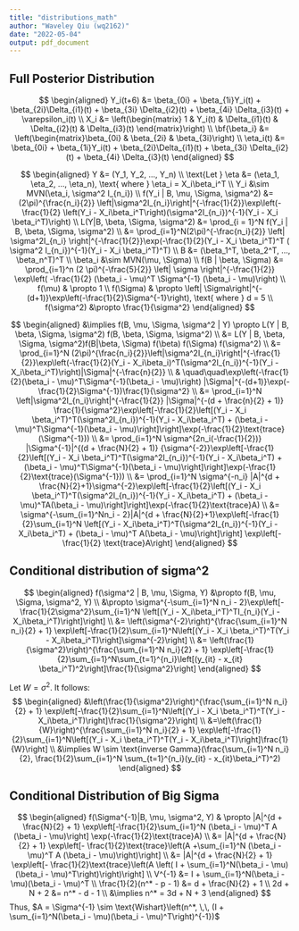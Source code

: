 ```yaml
---
title: "distributions_math"
author: "Waveley Qiu (wq2162)"
date: "2022-05-04"
output: pdf_document
---
```


## Full Posterior Distribution

$$
\begin{aligned}
Y_i(t+6) &= \beta_{0i} + \beta_{1i}Y_i(t) + \beta_{2i}\Delta_{i1}(t) + \beta_{3i} \Delta_{i2}(t) + \beta_{4i} \Delta_{i3}(t) + \varepsilon_i(t)
\\
X_i &= 
\left(\begin{matrix}
1 & Y_i(t) & \Delta_{i1}(t) & \Delta_{i2}(t)  & \Delta_{i3}(t)
\end{matrix}\right)
\\
\bf{\beta_i} &= 
\left(\begin{matrix}\beta_{0i} & \beta_{2i} & \beta_{3i}\right)
\\
\eta_i(t) &= \beta_{0i} + \beta_{1i}Y_i(t) + \beta_{2i}\Delta_{i1}(t) + \beta_{3i} \Delta_{i2}(t) + \beta_{4i} \Delta_{i3}(t)
\end{aligned}
$$

$$
\begin{aligned}
Y &= (Y_1, Y_2, ..., Y_n)
\\
\text{Let } \eta &= (\eta_1, \eta_2, ..., \eta_n), \text{ where } \eta_i = X_i\beta_i^T
\\
Y_i &\sim MVN(\eta_i, \sigma^2 I_{n_i})
\\
f(Y_i | B, \mu, \Sigma, \sigma^2) &= (2\pi)^{\frac{n_i}{2}} \left|\sigma^2I_{n_i}\right|^{-\frac{1}{2}}\exp\left(-\frac{1}{2} \left(Y_i - X_i\beta_i^T\right)(\sigma^2I_{n_i})^{-1}(Y_i - X_i \beta_i^T)\right)
\\
L(Y|B, \beta, \Sigma, \sigma^2) &= \prod_{i = 1}^N f(Y_i | B, \beta, \Sigma, \sigma^2) 
\\
&= \prod_{i=1}^N(2\pi)^{-\frac{n_i}{2}} \left| \sigma^2I_{n_i} \right|^{-\frac{1}{2}}\exp(-\frac{1}{2}(Y_i - X_i \beta_i^T)^T ( \sigma^2 I_{n_i})^{-1}(Y_i - X_i \beta_i^T)^T)
\\
B &= (\beta_1^T, \beta_2^T, ..., \beta_n^T)^T
\\
\beta_i &\sim MVN(\mu, \Sigma)
\\
f(B | \beta, \Sigma) &= \prod_{i=1}^n (2 \pi)^{-\frac{5}{2}} \left| \sigma \right|^{-\frac{1}{2}} \exp\left( -\frac{1}{2} (\beta_i - \mu)^T \Sigma^{-1} (\beta_i - \mu)\right)
\\
f(\mu) & \propto 1
\\
f(\Sigma) & \propto \left| \Sigma\right|^{-(d+1)}\exp\left(-\frac{1}{2}\Sigma^{-1}\right), \text{ where } d = 5
\\
f(\sigma^2) &\propto \frac{1}{\sigma^2}
\end{aligned}
$$


$$
\begin{aligned}
&\implies f(B, \mu, \Sigma, \sigma^2 | Y) \propto L(Y | B, \beta, \Sigma, \sigma^2) f(B, \beta, \Sigma, \sigma^2)
\\
&= L(Y | B, \beta, \Sigma, \sigma^2)f(B|\beta, \Sigma) f(\beta) f(\Sigma) f(\sigma^2)
\\
&= \prod_{i=1}^N (2\pi)^{\frac{n_i}{2}}\left|\sigma^2I_{n_i}\right|^{-\frac{1}{2}}\exp\left(-\frac{1}{2}(Y_i - X_i\beta_i)^T(\sigma^2I_{n_i})^{-1}(Y_i - X_i\beta_i^T)\right)|\Sigma|^{-\frac{n}{2}}
\\ & \quad\quad\exp\left(-\frac{1}{2}(\beta_i - \mu)^T\Sigma^{-1}(\beta_i - \mu)\right) |\Sigma|^{-(d+1)}\exp(-\frac{1}{2}\Sigma^{-1})\frac{1}{\sigma^2}
\\
&= \prod_{i=1}^N \left|\sigma^2I_{n_i}\right|^{-\frac{1}{2}} |\Sigma|^{-(d + \frac{n}{2} + 1)} \frac{1}{\sigma^2}\exp\left[-\frac{1}{2}\left[(Y_i - X_i \beta_i^T)^T(\sigma^2I_{n_i})^{-1}(Y_i - X_i\beta_i^T) + (\beta_i - \mu)^T\Sigma^{-1}(\beta_i - \mu)\right]\right]\exp(-\frac{1}{2}\text{trace}(\Sigma^{-1}))
\\
&= \prod_{i=1}^N \sigma^{2n_i(-\frac{1}{2})} |\Sigma^{-1}|^{(d + \frac{N}{2} + 1)} {\sigma^{-2}}\exp\left[-\frac{1}{2}\left[(Y_i - X_i \beta_i^T)^T(\sigma^2I_{n_i})^{-1}(Y_i - X_i\beta_i^T) + (\beta_i - \mu)^T\Sigma^{-1}(\beta_i - \mu)\right]\right]\exp(-\frac{1}{2}\text{trace}(\Sigma^{-1}))
\\
&= \prod_{i=1}^N \sigma^{-n_i} |A|^{d + \frac{N}{2}+1}\sigma^{-2}\exp\left[-\frac{1}{2}\left[(Y_i - X_i \beta_i^T)^T(\sigma^2I_{n_i})^{-1}(Y_i - X_i\beta_i^T) + (\beta_i - \mu)^TA(\beta_i - \mu)\right]\right]\exp(-\frac{1}{2}\text{trace}A)
\\
&= \sigma^{-\sum_{i=1}^Nn_i - 2}|A|^{d + \frac{N}{2}+1}\exp\left[-\frac{1}{2}\sum_{i=1}^N \left[(Y_i - X_i\beta_i^T)^T(\sigma^2I_{n_i})^{-1}(Y_i - X_i\beta_i^T) + (\beta_i - \mu)^T A(\beta_i - \mu)\right]\right] \exp\left[-\frac{1}{2} \text{trace}A\right]
\end{aligned}
$$

## Conditional distribution of sigma^2

$$
\begin{aligned}
f(\sigma^2 | B, \mu, \Sigma, Y) &\propto f(B, \mu, \Sigma, \sigma^2, Y) 
\\
&\propto \sigma^{-\sum_{i=1}^N n_i - 2}\exp\left[-\frac{1}{2\sigma^2}\sum_{i=1}^N \left[(Y_i - X_i\beta_i^T)^TI_{n_i}(Y_i - X_i\beta_i^T)\right]\right]
\\
&= \left(\sigma^{-2}\right)^{\frac{\sum_{i=1}^N n_i}{2} + 1} \exp\left[-\frac{1}{2}\sum_{i=1}^N\left[(Y_i - X_i \beta_i^T)^T(Y_i - X_i\beta_i^T)\right]\sigma^{-2}\right]
\\
&= \left(\frac{1}{\sigma^2}\right)^{\frac{\sum_{i=1}^N n_i}{2} + 1} \exp\left[-\frac{1}{2}\sum_{i=1}^N\sum_{t=1}^{n_i}\left[(y_{it} - x_{it} \beta_i^T)^2\right]\frac{1}{\sigma^2}\right]
\end{aligned}
$$

Let $W = \sigma^2$. It follows:
$$
\begin{aligned}
&\left(\frac{1}{\sigma^2}\right)^{\frac{\sum_{i=1}^N n_i}{2} + 1} \exp\left[-\frac{1}{2}\sum_{i=1}^N\left[(Y_i - X_i \beta_i^T)^T(Y_i - X_i\beta_i^T)\right]\frac{1}{\sigma^2}\right]
\\
&=\left(\frac{1}{W}\right)^{\frac{\sum_{i=1}^N n_i}{2} + 1} \exp\left[-\frac{1}{2}\sum_{i=1}^N\left[(Y_i - X_i \beta_i^T)^T(Y_i - X_i\beta_i^T)\right]\frac{1}{W}\right]
\\
&\implies W \sim \text{inverse Gamma}(\frac{\sum_{i=1}^N n_i}{2}, \frac{1}{2}\sum_{i=1}^N \sum_{t=1}^{n_i}(y_{it} - x_{it}\beta_i^T)^2)
\end{aligned}
$$

## Conditional Distribution of Big Sigma

$$
\begin{aligned}
f(\Sigma^{-1}|B, \mu, \sigma^2, Y) & \propto |A|^{d + \frac{N}{2} + 1} \exp\left[-\frac{1}{2}\sum_{i=1}^N (\beta_i - \mu)^T A (\beta_i - \mu)\right] \exp(-\frac{1}{2}\text{trace}A)
\\
&=  |A|^{d + \frac{N}{2} + 1} \exp\left[- \frac{1}{2}\text{trace}\left(A +\sum_{i=1}^N (\beta_i - \mu)^T A (\beta_i - \mu)\right)\right] 
\\
&=  |A|^{d + \frac{N}{2} + 1} \exp\left[- \frac{1}{2}\text{trace}\left(A \left( I + \sum_{i=1}^N(\beta_i - \mu)(\beta_i - \mu)^T\right)\right)\right] 
\\
V^{-1} &= I + \sum_{i=1}^N(\beta_i - \mu)(\beta_i - \mu)^T
\\
\frac{1}{2}(n^* - p - 1) &= d + \frac{N}{2} + 1
\\
2d + N + 2 &= n^* - d - 1
\\
&\implies n^* = 3d + N + 3
\end{aligned}
$$
Thus, $A = \Sigma^{-1} \sim \text{Wishart}\left(n^*, \,\, (I + \sum_{i=1}^N(\beta_i - \mu)(\beta_i - \mu)^T\right)^{-1})$




















